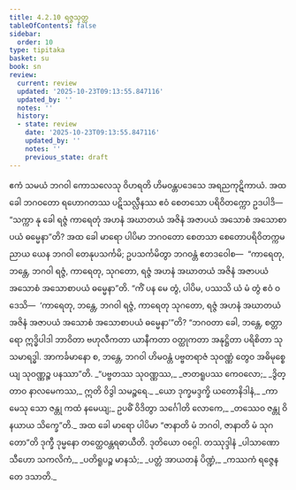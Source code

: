 ```yaml
---
title: 4.2.10 ရဇ္ဇသုတ္တ
tableOfContents: false
sidebar:
  order: 10
type: tipitaka
basket: su
book: sn
review:
  current: review
  updated: '2025-10-23T09:13:55.847116'
  updated_by: ''
  notes: ''
  history:
  - state: review
    date: '2025-10-23T09:13:55.847116'
    updated_by: ''
    notes: ''
    previous_state: draft
---
```



<ReviewStatus review={frontmatter.review} showDetails={true} />

<HypothesisAnnotation frontmatter={frontmatter} />

<DynamicBreadcrumb />

<Division number="156" book="sn" e="ch" v="18" p="302">

<Paragraph number="869" book="sn">
ဧကံ သမယံ ဘဂဝါ ကောသလေသု ဝိဟရတိ ဟိမဝန္တပဒေသေ အရညကုဋိကာယံ. အထ ခေါ ဘဂဝတော ရဟောဂတဿ ပဋိသလ္လီနဿ ဧဝံ စေတသော ပရိဝိတက္ကော ဥဒပါဒိ—  “သက္ကာ နု ခေါ ရဇ္ဇံ ကာရေတုံ အဟနံ အဃာတယံ အဇိနံ အဇာပယံ အသောစံ အသောစာပယံ ဓမ္မေနာ”တိ?
</Paragraph>

<Paragraph number="870" book="sn">
အထ ခေါ မာရော ပါပိမာ ဘဂဝတော စေတသာ စေတောပရိဝိတက္ကမညာယ ယေန ဘဂဝါ တေနုပသင်္ကမိ; ဥပသင်္ကမိတွာ ဘဂဝန္တံ ဧတဒဝေါစ—  “ကာရေတု, ဘန္တေ, ဘဂဝါ ရဇ္ဇံ, ကာရေတု, သုဂတော, ရဇ္ဇံ အဟနံ အဃာတယံ အဇိနံ အဇာပယံ အသောစံ အသောစာပယံ ဓမ္မေနာ”တိ. “ကိံ ပန မေ တွံ, ပါပိမ, ပဿသိ ယံ မံ တွံ ဧဝံ ဝဒေသိ—  ‘ကာရေတု, ဘန္တေ, ဘဂဝါ ရဇ္ဇံ, ကာရေတု သုဂတော, ရဇ္ဇံ အဟနံ အဃာတယံ အဇိနံ အဇာပယံ အသောစံ အသောစာပယံ ဓမ္မေနာ’”တိ? “ဘဂဝတာ ခေါ, ဘန္တေ, စတ္တာရော ဣဒ္ဓိပါဒါ ဘာဝိတာ ဗဟုလီကတာ ယာနီကတာ ဝတ္ထုကတာ အနုဋ္ဌိတာ ပရိစိတာ သုသမာရဒ္ဓါ. အာကင်္ခမာနော စ, ဘန္တေ, ဘဂဝါ ဟိမဝန္တံ ပဗ္ဗတရာဇံ သုဝဏ္ဏံ တွေဝ အဓိမုစ္စေယျ သုဝဏ္ဏဉ္စ ပနဿာ”တိ.
</Paragraph>

<Paragraph number="871" type="verses" book="sn">
_“ပဗ္ဗတဿ သုဝဏ္ဏဿ,_  
_ဇာတရူပဿ ကေဝလော;_  
_ဒွိတ္တာဝ နာလမေကဿ,_  
ဣတိ ဝိဒွါ သမဉ္စရေ._  

</Paragraph>

<Paragraph number="872" type="verses" book="sn">
_ယော ဒုက္ခမဒ္ဒက္ခိ ယတောနိဒါနံ,_  
_ကာမေသု သော ဇန္တု ကထံ နမေယျ;_  
ဥပဓိံ ဝိဒိတွာ သင်္ဂေါတိ လောကေ,_  
_တဿေဝ ဇန္တု ဝိနယာယ သိက္ခေ”တိ._  

</Paragraph>

<Paragraph number="873" book="sn">
အထ ခေါ မာရော ပါပိမာ “ဇာနာတိ မံ ဘဂဝါ, ဇာနာတိ မံ သုဂတော”တိ ဒုက္ခီ ဒုမ္မနော တတ္ထေဝန္တရဓာယီတိ.

</Paragraph>
</Division>

<Paragraph number="874" type="center" book="sn">
ဒုတိယော ဝဂ္ဂေါ.



</Paragraph>

<Paragraph number="875" type="center" book="sn">
တဿုဒ္ဒါနံ


</Paragraph>

<Paragraph number="876" type="verses" book="sn">
_ပါသာဏော သီဟော သကလိကံ,_  
_ပတိရူပဉ္စ မာနသံ;_  
_ပတ္တံ အာယတနံ ပိဏ္ဍံ,_  
_ကဿကံ ရဇ္ဇေန တေ ဒသာတိ._
</Paragraph>